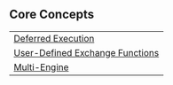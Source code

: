 ## Core Concepts

|                                                    |
|----------------------------------------------------|
| [Deferred Execution](deferred_execution.qmd)       |
| [User-Defined Exchange Functions](flight_udxf.qmd) | 
| [Multi-Engine](multi_engine.qmd)                   | 